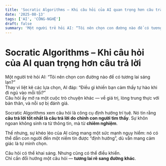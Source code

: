 ```yaml
---
title: 'Socratic Algorithms – Khi câu hỏi của AI quan trọng hơn câu trả lời'
date: '2025-08-13'
tags: ['AI', 'CÔNG-NGHỆ']
draft: false
summary: 'Một người trẻ hỏi AI: “Tôi nên chọn con đường nào để có tương lai sáng lạn?”  '
---
```


# Socratic Algorithms – Khi câu hỏi của AI quan trọng hơn câu trả lời

Một người trẻ hỏi AI: “Tôi nên chọn con đường nào để có tương lai sáng lạn?”  
Thay vì liệt kê các lựa chọn, AI đáp: “Điều gì khiến bạn cảm thấy tự hào khi đi ngủ vào mỗi tối?”  
Câu hỏi ấy mở ra một cuộc trò chuyện khác — về giá trị, lòng trung thực với bản thân, và nỗi sợ bị đánh giá.

Socratic Algorithms xem câu hỏi là công cụ định hướng trí tuệ. Nó tin rằng **câu trả lời tốt nhất là câu trả lời do chính con người tìm thấy**. Sự khôn ngoan không sinh ra từ thông tin, mà từ **chiêm nghiệm**.

Thế nhưng, sự khéo léo của AI cũng mang một sức mạnh nguy hiểm: nó có thể dẫn con người đến một niềm tin được “định hướng”, dù vẫn mang cảm giác là tự mình chọn.

Câu hỏi có thể khai sáng. Nhưng cũng có thể điều khiển.  
Chỉ cần đổi hướng một câu hỏi — **tương lai rẽ sang đường khác**.